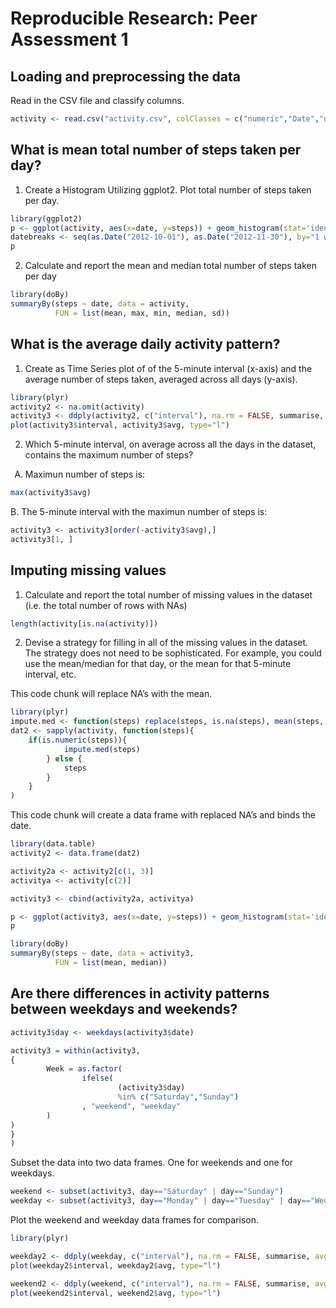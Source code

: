 
# Reproducible Research: Peer Assessment 1

## Loading and preprocessing the data
Read in the CSV file and classify columns.
```r
activity <- read.csv("activity.csv", colClasses = c("numeric","Date","numeric"))
```
## What is mean total number of steps taken per day?
1. Create a Histogram Utilizing ggplot2.  Plot total number of steps taken per day.

```r
library(ggplot2)
p <- ggplot(activity, aes(x=date, y=steps)) + geom_histogram(stat='identity', position='dodge')
datebreaks <- seq(as.Date("2012-10-01"), as.Date("2012-11-30"), by="1 week")
p 
```

2. Calculate and report the mean and median total number of steps taken per day

```r
library(doBy)
summaryBy(steps ~ date, data = activity, 
          FUN = list(mean, max, min, median, sd))
```

## What is the average daily activity pattern?
1. Create as Time Series plot of of the 5-minute interval (x-axis) and the average number of steps taken, averaged across all days (y-axis).

```r
library(plyr)
activity2 <- na.omit(activity)
activity3 <- ddply(activity2, c("interval"), na.rm = FALSE, summarise, avg = mean(steps))
plot(activity3$interval, activity3$avg, type="l")
```

2. Which 5-minute interval, on average across all the days in the dataset, contains the maximum number of steps?

A.  Maximun number of steps is:
```r
max(activity3$avg)
```
B. The 5-minute interval with the maximun number of steps is:
```r
activity3 <- activity3[order(-activity3$avg),]
activity3[1, ]
```

## Imputing missing values

1.  Calculate and report the total number of missing values in the dataset (i.e. the total number of rows with NAs)

```r
length(activity[is.na(activity)])
```

2. Devise a strategy for filling in all of the missing values in the dataset. The strategy does not need to be sophisticated. For example, you could use the mean/median for that day, or the mean for that 5-minute interval, etc.

This code chunk will replace NA's with the mean.
```r
library(plyr)
impute.med <- function(steps) replace(steps, is.na(steps), mean(steps, na.rm = TRUE))
dat2 <- sapply(activity, function(steps){
    if(is.numeric(steps)){
            impute.med(steps)
        } else {
            steps
        }
    }
)
```

This code chunk will create a data frame with replaced NA's and binds the date.
```r
library(data.table)
activity2 <- data.frame(dat2)

activity2a <- activity2[c(1, 3)]
activitya <- activity[c(2)]

activity3 <- cbind(activity2a, activitya)

p <- ggplot(activity3, aes(x=date, y=steps)) + geom_histogram(stat='identity', position='dodge')
p 

library(doBy)
summaryBy(steps ~ date, data = activity3, 
          FUN = list(mean, median))
```          
## Are there differences in activity patterns between weekdays and weekends?

```r
activity3$day <- weekdays(activity3$date)

activity3 = within(activity3,
{
        Week = as.factor( 
                ifelse(
                        (activity3$day) 
                        %in% c("Saturday","Sunday") 
                , "weekend", "weekday"
        )
)
}
)
```

Subset the data into two data frames.  One for weekends and one for weekdays.

```r
weekend <- subset(activity3, day=="Saturday" | day=="Sunday")
weekday <- subset(activity3, day=="Monday" | day=="Tuesday" | day=="Wednesday" | day=="Thursday" | day == "Friday")
```

Plot the weekend and weekday data frames for comparison.

```r
library(plyr)

weekday2 <- ddply(weekday, c("interval"), na.rm = FALSE, summarise, avg = mean(steps))
plot(weekday2$interval, weekday2$avg, type="l")

weekend2 <- ddply(weekend, c("interval"), na.rm = FALSE, summarise, avg = mean(steps))
plot(weekend2$interval, weekend2$avg, type="l")

```
